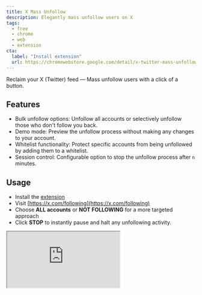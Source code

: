 ```yaml
---
title: X Mass Unfollow
description: Elegantly mass unfollow users on X
tags:
  - free
  - chrome
  - web
  - extension
cta:
  label: "Install extension"
  url: https://chromewebstore.google.com/detail/x-twitter-mass-unfollow/bidolfkgmbnlnijabkjafdajjpocfhol
---
```


Reclaim your X (Twitter) feed — Mass unfollow users with a click of a button.

## Features
- Bulk unfollow options: Unfollow all accounts or selectively unfollow those who don't follow you back.
- Demo mode: Preview the unfollow process without making any changes to your account.
- Whitelist functionality: Protect specific accounts from being unfollowed by adding them to a whitelist.
- Session control: Configurable option to stop the unfollow process after `n` minutes.

## Usage
- Install the [extension](https://chromewebstore.google.com/detail/x-twitter-mass-unfollow/bidolfkgmbnlnijabkjafdajjpocfhol)
- Visit [https://x.com/following](https://x.com/following)
- Choose **ALL accounts** or **NOT FOLLOWING** for a more targeted approach
- Click **STOP** to instantly pause and halt any unfollowing activity. 

<iframe className='w-full aspect-video' src="https://www.youtube.com/embed/HR8tNrowxiw?si=A23n3-re2tPcwfwp&t=54" title="YouTube video player" allow="accelerometer; autoplay; clipboard-write; encrypted-media; gyroscope; picture-in-picture; web-share" referrerPolicy="strict-origin-when-cross-origin" allowFullScreen />

## Tip 💡
Click the **DEMO** button to see how the extension works without actually unfollowing anyone.


## Frequently asked questions
#### Do I need an account to use this extension?
No account is required to use the extension.

#### Is it free?
The extension is free to use and [open source](https://github.com/luqmanoop/twitter-mass-unfollow).

#### How does it work?
Normally, you have to go through the tedious process of clicking unfollow button for every account you want to unfollow. This extension automates that process.

#### What if I don't want to unfollow all accounts?
You can use the whitelist functionality in the options page to protect specific accounts from being unfollowed.

#### Can I get suspended on X (Twitter) for using this extension?
In order to not violate X follow/unfollow [rules](https://help.x.com/en/using-x/x-follow-limit), the extension will stop the unfollow process after one minute & you can restart it again. This is the recommended settings. See the extension options page for more details.

#### Does it collect any data?
No data is collected. The source code is available [here](https://github.com/luqmanoop/twitter-mass-unfollow) and you can modify it as you want.